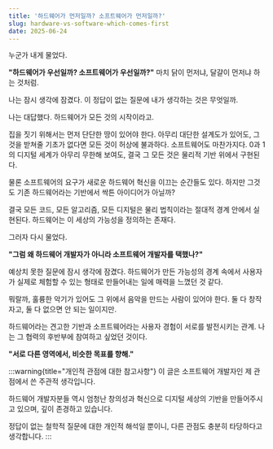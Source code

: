 ```yaml
---
title: '하드웨어가 먼저일까? 소프트웨어가 먼저일까?'
slug: hardware-vs-software-which-comes-first
date: 2025-06-24
---
```


누군가 내게 물었다.

**"하드웨어가 우선일까? 소프트웨어가 우선일까?"**
마치 닭이 먼저냐, 달걀이 먼저냐 하는 것처럼.

나는 잠시 생각에 잠겼다.
이 정답이 없는 질문에 내가 생각하는 것은 무엇일까.

나는 대답했다.
하드웨어가 모든 것의 시작이라고.

집을 짓기 위해서는 먼저 단단한 땅이 있어야 한다.
아무리 대단한 설계도가 있어도, 그것을 받쳐줄 기초가 없다면 모든 것이 허상에 불과하다.
소프트웨어도 마찬가지다.
0과 1의 디지털 세계가 아무리 무한해 보여도, 결국 그 모든 것은 물리적 기반 위에서 구현된다.

물론 소프트웨어의 요구가 새로운 하드웨어 혁신을 이끄는 순간들도 있다.
하지만 그것도 기존 하드웨어라는 기반에서 싹튼 아이디어가 아닐까?

결국 모든 코드, 모든 알고리즘, 모든 디지털은 물리 법칙이라는 절대적 경계 안에서 실현된다.
하드웨어는 이 세상의 가능성을 정의하는 존재다.

그러자 다시 물었다.

**"그럼 왜 하드웨어 개발자가 아니라 소프트웨어 개발자를 택했나?"**

예상치 못한 질문에 잠시 생각에 잠겼다.
하드웨어가 만든 가능성의 경계 속에서 사용자가 실제로 체험할 수 있는 형태로 만들어내는 일에 매력을 느꼈던 것 같다.

뭐랄까, 훌륭한 악기가 있어도 그 위에서 음악을 만드는 사람이 있어야 한다.
둘 다 창작자고, 둘 다 없으면 안 되는 일이지만.

하드웨어라는 견고한 기반과 소프트웨어라는 사용자 경험이 서로를 발전시키는 관계.
나는 그 협력의 후반부에 참여하고 싶었던 것이다.

**"서로 다른 영역에서, 비슷한 목표를 향해."**

:::warning{title="개인적 관점에 대한 참고사항"}
이 글은 소프트웨어 개발자인 제 관점에서 쓴 주관적 생각입니다.

하드웨어 개발자분들 역시 엄청난 창의성과 혁신으로 디지털 세상의 기반을 만들어주시고 있으며, 깊이 존경하고 있습니다.

정답이 없는 철학적 질문에 대한 개인적 해석일 뿐이니, 다른 관점도 충분히 타당하다고 생각합니다.
:::
